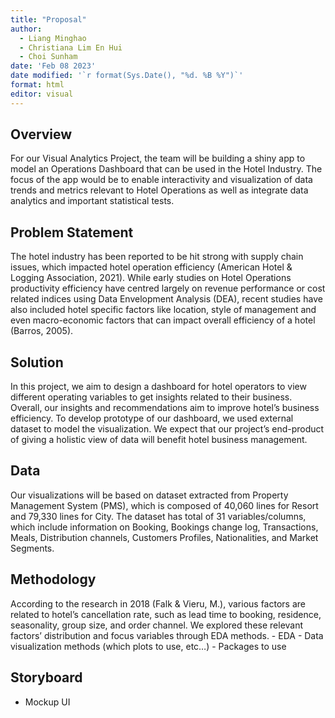 ```yaml
---
title: "Proposal"
author:
  - Liang Minghao
  - Christiana Lim En Hui
  - Choi Sunham
date: 'Feb 08 2023'
date modified: '`r format(Sys.Date(), "%d. %B %Y")`'
format: html
editor: visual
---
```


## Overview 

For our Visual Analytics Project, the team will be building a shiny app to model an Operations Dashboard that can be used in the Hotel Industry. The focus of the app would be to enable interactivity and visualization of data trends and metrics relevant to Hotel Operations as well as integrate data analytics and important statistical tests. 

## Problem Statement

The hotel industry has been reported to be hit strong with supply chain issues, which impacted hotel operation efficiency (American Hotel & Logging Association, 2021). While early studies on Hotel Operations productivity efficiency have centred largely on revenue performance or cost related indices using Data Envelopment Analysis (DEA), recent studies have also included hotel specific factors like location, style of management and even macro-economic factors that can impact overall efficiency of a hotel (Barros, 2005). 

## Solution

In this project, we aim to design a dashboard for hotel operators to view different operating variables to get insights related to their business. Overall, our insights and recommendations aim to improve hotel’s business efficiency. To develop prototype of our dashboard, we used external dataset to model the visualization. We expect that our project’s end-product of giving a holistic view of data will benefit hotel business management. 

## Data

Our visualizations will be based on dataset extracted from Property Management System (PMS), which is composed of 40,060 lines for Resort and 79,330 lines for City. The dataset has total of 31 variables/columns, which include information on Booking, Bookings change log, Transactions, Meals, Distribution channels, Customers Profiles, Nationalities, and Market Segments. 

## Methodology

According to the research in 2018 (Falk & Vieru, M.), various factors are related to hotel’s cancellation rate, such as lead time to booking, residence, seasonality, group size, and order channel. We explored these relevant factors’ distribution and focus variables through EDA methods.
 - EDA
 - Data visualization methods (which plots to use, etc…)
 - Packages to use

## Storyboard

- Mockup UI
